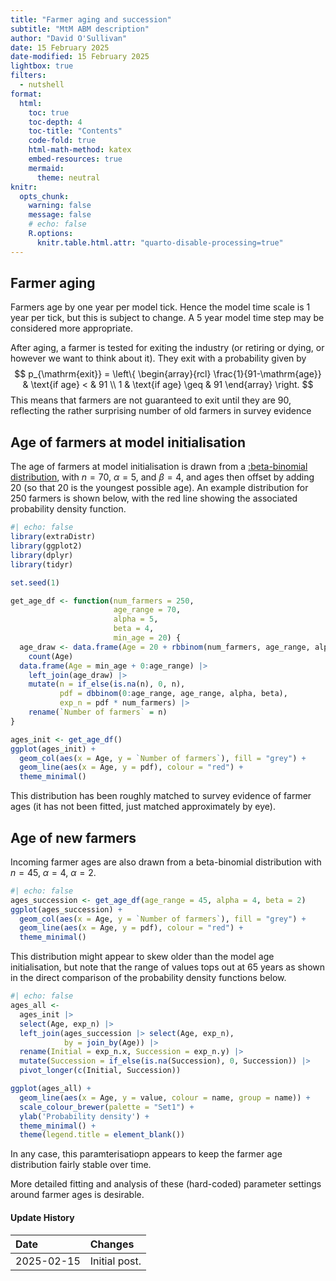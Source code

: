 ```yaml
---
title: "Farmer aging and succession"
subtitle: "MtM ABM description"
author: "David O'Sullivan"
date: 15 February 2025
date-modified: 15 February 2025
lightbox: true
filters:
  - nutshell
format:
  html:
    toc: true
    toc-depth: 4
    toc-title: "Contents"
    code-fold: true
    html-math-method: katex
    embed-resources: true
    mermaid:
      theme: neutral
knitr:
  opts_chunk: 
    warning: false
    message: false
    # echo: false
    R.options: 
      knitr.table.html.attr: "quarto-disable-processing=true"
---
```


## Farmer aging
Farmers age by one year per model tick. Hence the model time scale is 1 year per tick, but this is subject to change. A 5 year model time step may be considered more appropriate.

After aging, a farmer is tested for exiting the industry (or retiring or dying, or however we want to think about it). They exit with a probability given by 
$$
p_{\mathrm{exit}} = \left\{
  \begin{array}{rcl} 
    \frac{1}{91-\mathrm{age}} & \text{if age} <  & 91 \\
    1 & \text{if age} \geq & 91
  \end{array}
\right.
$$
This means that farmers are not guaranteed to exit until they are 90, reflecting the rather surprising number of old farmers in survey evidence

## Age of farmers at model initialisation
The age of farmers at model initialisation is drawn from a [:beta-binomial distribution](https://en.wikipedia.org/wiki/Beta-binomial_distribution), with $n=70$, $\alpha=5$, and $\beta=4$, and ages then offset by adding 20 (so that 20 is the youngest possible age). An example distribution for 250 farmers is shown below, with the red line showing the associated probability density function.

```r
#| echo: false
library(extraDistr)
library(ggplot2)
library(dplyr)
library(tidyr)

set.seed(1)

get_age_df <- function(num_farmers = 250,
                       age_range = 70,
                       alpha = 5,
                       beta = 4, 
                       min_age = 20) {
  age_draw <- data.frame(Age = 20 + rbbinom(num_farmers, age_range, alpha, beta)) |>
    count(Age)
  data.frame(Age = min_age + 0:age_range) |>
    left_join(age_draw) |>
    mutate(n = if_else(is.na(n), 0, n),
           pdf = dbbinom(0:age_range, age_range, alpha, beta),
           exp_n = pdf * num_farmers) |>
    rename(`Number of farmers` = n)
}

ages_init <- get_age_df()
ggplot(ages_init) +
  geom_col(aes(x = Age, y = `Number of farmers`), fill = "grey") +
  geom_line(aes(x = Age, y = pdf), colour = "red") +
  theme_minimal()
```

This distribution has been roughly matched to survey evidence of farmer ages (it has not been fitted, just matched approximately by eye).

## Age of new farmers
Incoming farmer ages are also drawn from a beta-binomial distribution with $n=45$, $\alpha=4$, $\alpha=2$.

```r
#| echo: false
ages_succession <- get_age_df(age_range = 45, alpha = 4, beta = 2)
ggplot(ages_succession) +
  geom_col(aes(x = Age, y = `Number of farmers`), fill = "grey") +
  geom_line(aes(x = Age, y = pdf), colour = "red") +
  theme_minimal()
```

This distribution might appear to skew older than the model age initialisation, but note that the range of values tops out at 65 years as shown in the direct comparison of the probability density functions below.

```r
#| echo: false
ages_all <- 
  ages_init |> 
  select(Age, exp_n) |> 
  left_join(ages_succession |> select(Age, exp_n), 
            by = join_by(Age)) |> 
  rename(Initial = exp_n.x, Succession = exp_n.y) |> 
  mutate(Succession = if_else(is.na(Succession), 0, Succession)) |> 
  pivot_longer(c(Initial, Succession))

ggplot(ages_all) +
  geom_line(aes(x = Age, y = value, colour = name, group = name)) +
  scale_colour_brewer(palette = "Set1") +
  ylab('Probability density') +
  theme_minimal() +
  theme(legend.title = element_blank())
```

In any case, this paramterisatiopn appears to keep the farmer age distribution fairly stable over time. 

More detailed fitting and analysis of these (hard-coded) parameter settings around farmer ages is desirable.

::: {.callout-note collapse="true"}
#### Update History

| Date | Changes
|:-|:------
| 2025-02-15 | Initial post.                       

:::

